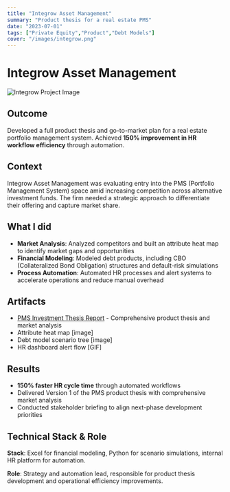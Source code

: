 ```yaml
---
title: "Integrow Asset Management"
summary: "Product thesis for a real estate PMS"
date: "2023-07-01"
tags: ["Private Equity","Product","Debt Models"]
cover: "/images/integrow.png"
---
```


# Integrow Asset Management

![Integrow Project Image](/images/integrow.jpeg)

## Outcome

Developed a full product thesis and go-to-market plan for a real estate portfolio management system. Achieved **150% improvement in HR workflow efficiency** through automation.

## Context

Integrow Asset Management was evaluating entry into the PMS (Portfolio Management System) space amid increasing competition across alternative investment funds. The firm needed a strategic approach to differentiate their offering and capture market share.

## What I did

- **Market Analysis**: Analyzed competitors and built an attribute heat map to identify market gaps and opportunities
- **Financial Modeling**: Modeled debt products, including CBO (Collateralized Bond Obligation) structures and default-risk simulations
- **Process Automation**: Automated HR processes and alert systems to accelerate operations and reduce manual overhead

## Artifacts

- [PMS Investment Thesis Report](/documents/PMS%20Inventment%20Thesis%20Report.pdf) - Comprehensive product thesis and market analysis
- Attribute heat map [image]
- Debt model scenario tree [image]  
- HR dashboard alert flow [GIF]

## Results

- **150% faster HR cycle time** through automated workflows
- Delivered Version 1 of the PMS product thesis with comprehensive market analysis
- Conducted stakeholder briefing to align next-phase development priorities

## Technical Stack & Role

**Stack**: Excel for financial modeling, Python for scenario simulations, internal HR platform for automation.

**Role**: Strategy and automation lead, responsible for product thesis development and operational efficiency improvements.

